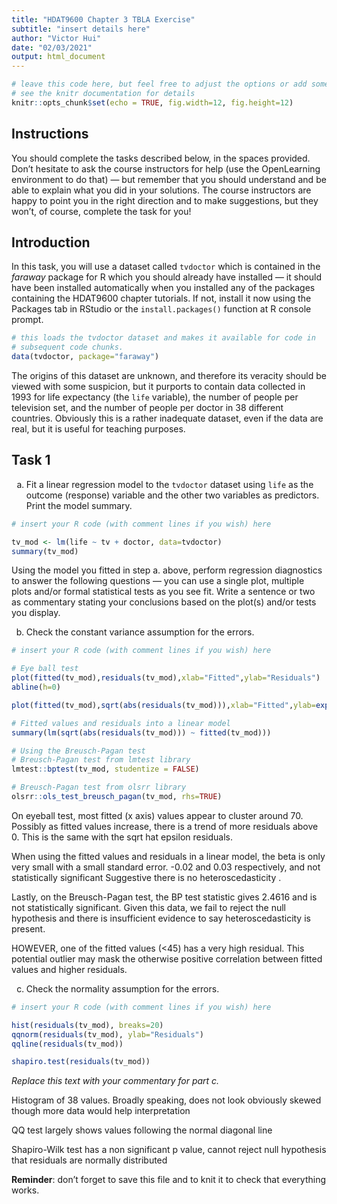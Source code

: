 ---
title: "HDAT9600 Chapter 3 TBLA Exercise"
subtitle: "insert details here"
author: "Victor Hui"
date: "02/03/2021"
output: html_document
---

```{r setup, include=FALSE}
# leave this code here, but feel free to adjust the options or add some more
# see the knitr documentation for details
knitr::opts_chunk$set(echo = TRUE, fig.width=12, fig.height=12)
```


## Instructions

You should complete the tasks described below, in the spaces provided. Don't hesitate to ask the course instructors for help (use the OpenLearning environment to do that) --- but remember that you should understand and be able to explain what you did in your solutions. The course instructors are happy to point you in the right direction and to make suggestions, but they won't, of course, complete the task for you!


## Introduction

In this task, you will use a dataset called `tvdoctor` which is contained in the _faraway_ package for R which you should already have installed --- it should have been installed automatically when you installed any of the packages containing the HDAT9600 chapter tutorials. If not, install it now using the Packages tab in RStudio or the `install.packages()` function at R console prompt.

```{r task-setup}
# this loads the tvdoctor dataset and makes it available for code in 
# subsequent code chunks.
data(tvdoctor, package="faraway")
```


The origins of this dataset are unknown, and therefore its veracity should be viewed with some suspicion, but it purports to contain data collected in 1993 for life expectancy (the `life` variable), the number of people per television set, and the number of people per doctor in 38 different countries. Obviously this is a rather inadequate dataset, even if the data are real, but it is useful for teaching purposes.


## Task 1

a.  Fit a linear regression model to the `tvdoctor` dataset using `life` as the outcome (response) variable and the other two variables as predictors. Print the model summary.

```{r task-1-a}
# insert your R code (with comment lines if you wish) here

tv_mod <- lm(life ~ tv + doctor, data=tvdoctor)
summary(tv_mod)
```

Using the model you fitted in step a. above, perform regression diagnostics to answer the following questions --- you can use a single plot, multiple plots and/or formal statistical tests as you see fit. Write a sentence or two as commentary stating your conclusions based on the plot(s) and/or tests you display. 


b.  Check the constant variance assumption for the errors.

```{r task-1-b}
# insert your R code (with comment lines if you wish) here

# Eye ball test
plot(fitted(tv_mod),residuals(tv_mod),xlab="Fitted",ylab="Residuals")
abline(h=0)

plot(fitted(tv_mod),sqrt(abs(residuals(tv_mod))),xlab="Fitted",ylab=expression(sqrt(hat(epsilon))))

# Fitted values and residuals into a linear model
summary(lm(sqrt(abs(residuals(tv_mod))) ~ fitted(tv_mod)))

# Using the Breusch-Pagan test
# Breusch-Pagan test from lmtest library
lmtest::bptest(tv_mod, studentize = FALSE)

# Breusch-Pagan test from olsrr library
olsrr::ols_test_breusch_pagan(tv_mod, rhs=TRUE)


```

On eyeball test, most fitted (x axis) values appear to cluster around 70.
Possibly as fitted values increase, there is a trend of more residuals above 0.
This is the same with the sqrt hat epsilon residuals.

When using the fitted values and residuals in a linear model, the beta is only very small with a small standard error.
-0.02 and 0.03 respectively, and not statistically significant
Suggestive there is no heteroscedasticity .

Lastly, on the Breusch-Pagan test, the BP test statistic gives 2.4616 and is not statistically significant.
Given this data, we fail to reject the null hypothesis and there is insufficient evidence to say heteroscedasticity is present.

HOWEVER, one of the fitted values (<45) has a very high residual.
This potential outlier may mask the otherwise positive correlation between fitted values and higher residuals.


c.  Check the normality assumption for the errors. 

```{r task-1-c}
# insert your R code (with comment lines if you wish) here

hist(residuals(tv_mod), breaks=20)
qqnorm(residuals(tv_mod), ylab="Residuals")
qqline(residuals(tv_mod))

shapiro.test(residuals(tv_mod))

```

_Replace this text with your commentary for part c._

Histogram of 38 values. Broadly speaking, does not look obviously skewed though more data would help interpretation

QQ test largely shows values following the normal diagonal line

Shapiro-Wilk test has a non significant p value, cannot reject null hypothesis that residuals are normally distributed


**Reminder**: don't forget to save this file and to knit it to check that everything works.
